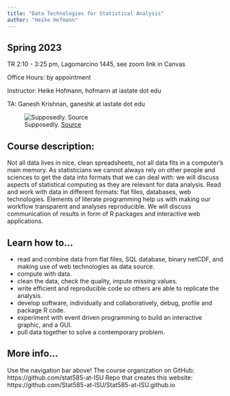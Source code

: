 ```yaml
---
title: "Data Technologies for Statistical Analysis"
author: "Heike Hofmann"
---
```


## Spring 2023

TR 2:10 - 3:25 pm, Lagomarcino 1445, see zoom link in Canvas

Office Hours: by appointment

Instructor: Heike Hofmann, hofmann at iastate dot edu

TA: Ganesh Krishnan, ganeshk at iastate dot edu

![Supposedly. [Source](http://www.phdcomics.com/comics.php?f=961)](https://phdcomics.com/comics/archive/phd010708s.gif){fig-alt="Two panels. On the left, what your research supposedly looks like, with a nice flowchart showing the path between computer, controller, prototype, data, data acquisition, and computer. The panel is labeled Figure 1: Experimental Diagram. On the right, a panel labeled Figure 2: Experimental mess, showing what your research actually looks like, with a heap of electronics and wires, with a sign saying 'touch anything and DIE'."}

## Course description:
Not all data lives in nice, clean spreadsheets, not all data fits in a computer's main memory. As statisticians we cannot always rely on other people and sciences to get the data into formats that we can deal with: we will discuss aspects of statistical computing as they are relevant for data analysis. Read and work with data in different formats: flat files, databases, web technologies. Elements of literate programming help us with making our workflow transparent and analyses reproducible. We will discuss communication of results in form of R packages and interactive web applications.


## Learn how to...
- read and combine data from flat files, SQL database, binary netCDF, and making use of web technologies as data source.
- compute with data.
- clean the data, check the quality, impute missing values.
- write efficient and reproducible code so others are able to replicate the analysis.
- develop software, individually and collaboratively, debug, profile and package R code.
- experiment with event driven programming to build an interactive graphic, and a GUI.
- pull data together to solve a contemporary problem.

## More info...
Use the navigation bar above!
The course organization on GitHub: https://github.com/stat585-at-ISU
Repo that creates this website: https://github.com/Stat585-at-ISU/Stat585-at-ISU.github.io